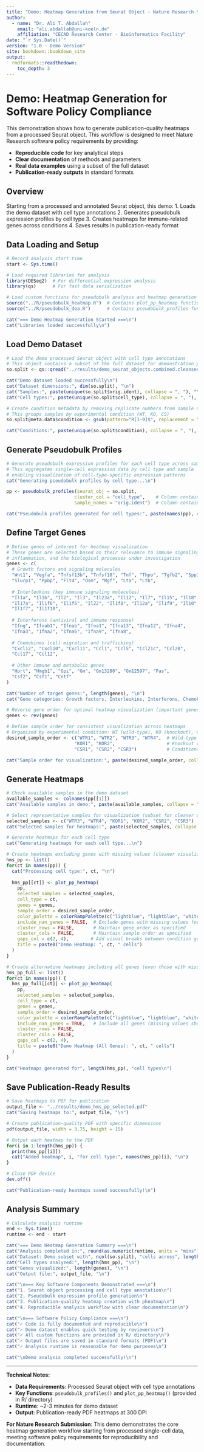 ```yaml
---
title: "Demo: Heatmap Generation from Seurat Object - Nature Research Submission"
author:
  - name: "Dr. Ali T. Abdallah"
    email: "ali.abdallah@uni-koeln.de"
    affiliation: "CECAD Research Center - Bioinformatics Facility"
date: "`r Sys.Date()`"
version: "1.0 - Demo Version"
site: bookdown::bookdown_site
output:
  rmdformats::readthedown:
    toc_depth: 3
---
```


# Demo: Heatmap Generation for Software Policy Compliance

This demonstration shows how to generate publication-quality heatmaps from a processed Seurat object. This workflow is designed to meet Nature Research software policy requirements by providing:

- **Reproducible code** for key analytical steps
- **Clear documentation** of methods and parameters
- **Real data examples** using a subset of the full dataset
- **Publication-ready outputs** in standard formats

## Overview

Starting from a processed and annotated Seurat object, this demo:
1. Loads the demo dataset with cell type annotations
2. Generates pseudobulk expression profiles by cell type
3. Creates heatmaps for immune-related genes across conditions
4. Saves results in publication-ready format

## Data Loading and Setup

```r
# Record analysis start time
start <- Sys.time()

# Load required libraries for analysis
library(DESeq2)  # For differential expression analysis
library(qs)      # For fast data serialization

# Load custom functions for pseudobulk analysis and heatmap generation
source("../R/pseudobulk_heatmap.R")  # Contains plot_pp_heatmap function
source("../R/pseudobulk_dea.R")      # Contains pseudobulk_profiles function

cat("=== Demo Heatmap Generation Started ===\n")
cat("Libraries loaded successfully\n")
```

## Load Demo Dataset

```r
# Load the demo processed Seurat object with cell type annotations
# This object contains a subset of the full dataset for demonstration purposes
so.split <- qs::qread("../results/demo_seurat_objects.combined.cleansed.annotated.250428.qs")

cat("Demo dataset loaded successfully\n")
cat("Dataset dimensions:", dim(so.split), "\n")
cat("Samples:", paste(unique(so.split$orig.ident), collapse = ", "), "\n")
cat("Cell types:", paste(unique(so.split$cell_type), collapse = ", "), "\n")

# Create condition metadata by removing replicate numbers from sample names
# This groups samples by experimental condition (WT, KO, CS)
so.split@meta.data$condition <- gsub(pattern="R[1-9]$", replacement = "", so.split$orig.ident)

cat("Conditions:", paste(unique(so.split$condition), collapse = ", "), "\n")
```

## Generate Pseudobulk Profiles

```r
# Generate pseudobulk expression profiles for each cell type across samples
# This aggregates single-cell expression data by cell type and sample
# enabling visualization of cell-type-specific expression patterns
cat("Generating pseudobulk profiles by cell type...\n")

pp <- pseudobulk_profiles(seurat_obj = so.split,
                         cluster_col = "cell_type",    # Column containing cell type annotations
                         sample_names = "orig.ident")  # Column containing sample identifiers

cat("Pseudobulk profiles generated for cell types:", paste(names(pp), collapse = ", "), "\n")
```

## Define Target Genes

```r
# Define genes of interest for heatmap visualization
# These genes are selected based on their relevance to immune signaling,
# inflammation, and the biological processes under investigation
genes <- c(
  # Growth factors and signaling molecules
  "Wnt1", "Vegfa", "Tnfsf13b", "Tnfsf10", "Tnf", "Thpo", "Tgfb2", "Spp1",
  "Slurp1", "Ppbp", "Flt4", "Osm", "Ngf", "Lta", "Ltb", 
  
  # Interleukins (key immune signaling molecules)
  "Il1a", "Il1b", "Il2", "Il3", "Il23a", "Il12", "Il7", "Il15", "Il18", 
  "Il17a", "Il1f6", "Il1f5", "Il22", "Il1f8", "Il12a", "Il1f9", "Il10", 
  "Il1f7", "Il1f10",
  
  # Interferons (antiviral and immune response)
  "Ifng", "Ifnab1", "Ifnab", "Ifna1", "Ifna13", "Ifna12", "Ifna4", 
  "Ifna3", "Ifna2", "Ifna6", "Ifna9", "Ifna8", 
  
  # Chemokines (cell migration and trafficking)
  "Cxcl12", "Cxcl10", "Cxcl11", "Ccl1", "Ccl5", "Ccl21c", "Ccl20", 
  "Ccl17", "Ccl12",
  
  # Other immune and metabolic genes
  "Hprt", "Hmgb1", "Gpi", "Gm", "Gm13280", "Gm12597", "Fas", 
  "Csf2", "Csf1", "Cntf"
) 

cat("Number of target genes:", length(genes), "\n")
cat("Gene categories: Growth factors, Interleukins, Interferons, Chemokines, Others\n")

# Reverse gene order for optimal heatmap visualization (important genes at top)
genes <- rev(genes)

# Define sample order for consistent visualization across heatmaps
# Organized by experimental condition: WT (wild-type), KO (knockout), CS (conditional)
desired_sample_order <- c("WTR1", "WTR2", "WTR3", "WTR4",  # Wild-type replicates
                         "KOR1", "KOR2",                   # Knockout replicates  
                         "CSR1", "CSR2", "CSR3")           # Conditional replicates

cat("Sample order for visualization:", paste(desired_sample_order, collapse = ", "), "\n")
```

## Generate Heatmaps

```r
# Check available samples in the demo dataset
available_samples <- colnames(pp[[1]])
cat("Available samples in demo:", paste(available_samples, collapse = ", "), "\n")

# Select representative samples for visualization (subset for cleaner demo)
selected_samples <- c("WTR3", "WTR4", "KOR1", "KOR2", "CSR2", "CSR3")
cat("Selected samples for heatmaps:", paste(selected_samples, collapse = ", "), "\n")

# Generate heatmaps for each cell type
cat("Generating heatmaps for each cell type...\n")

# Create heatmaps excluding genes with missing values (cleaner visualization)
hms_pp <- list()
for(ct in names(pp)) {
  cat("Processing cell type:", ct, "\n")
  
  hms_pp[[ct]] <- plot_pp_heatmap(
    pp, 
    selected_samples = selected_samples,
    cell_type = ct,
    genes = genes,
    sample_order = desired_sample_order,
    color_palette = colorRampPalette(c("lightblue", "lightblue", "white", "red", "red"))(100),
    include_nan_genes = FALSE,  # Exclude genes with missing values for cleaner visualization
    cluster_rows = FALSE,       # Maintain gene order as specified
    cluster_cols = FALSE,       # Maintain sample order as specified  
    gaps_col = c(2, 4),        # Add visual breaks between condition groups
    title = paste0("Demo Heatmap: ", ct, " cells")
  )
}

# Create alternative heatmaps including all genes (even those with missing values)
hms_pp_full <- list()
for(ct in names(pp)) {
  hms_pp_full[[ct]] <- plot_pp_heatmap(
    pp,
    selected_samples = selected_samples,
    cell_type = ct,
    genes = genes,
    sample_order = desired_sample_order,
    color_palette = colorRampPalette(c("lightblue", "lightblue", "white", "red", "red"))(100),
    include_nan_genes = TRUE,   # Include all genes (missing values shown as white/NA)
    cluster_rows = FALSE,
    cluster_cols = FALSE,
    gaps_col = c(2, 4),
    title = paste0("Demo Heatmap (All Genes): ", ct, " cells")
  )
}

cat("Heatmaps generated for", length(hms_pp), "cell types\n")
```

## Save Publication-Ready Results

```r
# Save heatmaps to PDF for publication
output_file <- "../results/demo_hms_pp_selected.pdf"
cat("Saving heatmaps to:", output_file, "\n")

# Create publication-quality PDF with specific dimensions
pdf(output_file, width = 3.75, height = 15)

# Output each heatmap to the PDF
for(i in 1:length(hms_pp)) {
  print(hms_pp[[i]])
  cat("Added heatmap", i, "for cell type:", names(hms_pp)[i], "\n")
}

# Close PDF device
dev.off()

cat("Publication-ready heatmaps saved successfully!\n")
```

## Analysis Summary

```r
# Calculate analysis runtime
end <- Sys.time()
runtime <- end - start

cat("=== Demo Heatmap Generation Summary ===\n")
cat("Analysis completed in:", round(as.numeric(runtime, units = "mins"), 2), "minutes\n")
cat("Dataset: Demo subset with", ncol(so.split), "cells across", length(unique(so.split$orig.ident)), "samples\n")
cat("Cell types analyzed:", length(hms_pp), "\n")
cat("Genes visualized:", length(genes), "\n")
cat("Output file:", output_file, "\n")

cat("\n=== Key Software Components Demonstrated ===\n")
cat("1. Seurat object processing and cell type annotation\n")
cat("2. Pseudobulk expression profile generation\n") 
cat("3. Publication-quality heatmap creation with pheatmap\n")
cat("4. Reproducible analysis workflow with clear documentation\n")

cat("\n=== Software Policy Compliance ===\n")
cat("✓ Code is fully documented and reproducible\n")
cat("✓ Demo dataset enables quick testing by reviewers\n")
cat("✓ All custom functions are provided in R/ directory\n")
cat("✓ Output files are saved in standard formats (PDF)\n")
cat("✓ Analysis runtime is reasonable for demo purposes\n")

cat("\nDemo analysis completed successfully!\n")
```

---

**Technical Notes:**

- **Data Requirements**: Processed Seurat object with cell type annotations
- **Key Functions**: `pseudobulk_profiles()` and `plot_pp_heatmap()` (provided in R/ directory)
- **Runtime**: ~2-3 minutes for demo dataset
- **Output**: Publication-ready PDF heatmaps at 300 DPI

**For Nature Research Submission**: This demo demonstrates the core heatmap generation workflow starting from processed single-cell data, meeting software policy requirements for reproducibility and documentation.

